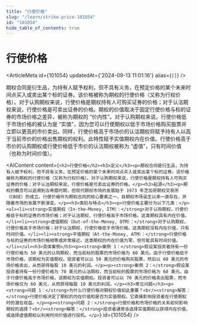 ```yaml
---
title: "行使价格"
slug: "/learn/strike-price-101054"
id: "101054"
hide_table_of_contents: true
---
```



# 行使价格

<ArticleMeta id={101054} updatedAt={'2024-09-13 11:01:16'} alias={`[]`} />
<div className='border-solid border-b border-t-0 my-4 border-[var(--ifm-color-gray-300)]' />

期权合同是衍生品，为持有人赋予权利，但不具有义务，在预定价格的某个未来时间点买入或卖出某个标的证券。该价格被称为期权的行使价格（又称为行权价格）。对于认购期权来说，行使价格是期权持有人可购买证券的价格；对于认沽期权来说，行使价格是可卖出证券的价格。期权的价值取决于固定行使价格与标的证券的市场价格之差异，被称为期权的 “价内性”。对于认购期权来说，行使价格低于市场价格的被认为是 “实值”，因为您可以行使期权以低于市场价格购买股票并立即以更高的市价卖出。同样，行使价格高于市场价的认沽期权将赋予持有人以高于当前市价的价格出售期权的权利。此特性赋予实值期权内在价值。行使价格高于市价的认购期权或行使价格低于市价的认沽期权被称为 “虚值”，只有时间价值（也称为时间价值）。

<AIContent content={`<h2>行使价格</h2><h3>定义</h3><p>期权合同是衍生品，为持有人赋予权利，但不具有义务，在预定价格的某个未来时间点买入或卖出某个标的证券。该价格被称为期权的行使价格（又称为行权价格）。对于认购期权来说，行使价格是期权持有人可购买证券的价格；对于认沽期权来说，行使价格是可卖出证券的价格。</p><h3>起源</h3><p>期权的概念可以追溯到古希腊时期，但现代期权市场的发展始于 1973 年芝加哥期权交易所（CBOE）的成立。行使价格作为期权合同的核心要素之一，自期权市场诞生以来一直存在，并随着市场的发展不断演变。</p><h3>类别与特点</h3><p>行使价格主要分为以下几类：</p><ul><li><strong>实值期权（In-the-Money, ITM）：</strong>对于认购期权，行使价格低于标的证券的市场价格；对于认沽期权，行使价格高于市场价格。这类期权具有内在价值。</li><li><strong>虚值期权（Out-of-the-Money, OTM）：</strong>对于认购期权，行使价格高于市场价格；对于认沽期权，行使价格低于市场价格。这类期权没有内在价值，只有时间价值。</li><li><strong>平值期权（At-the-Money, ATM）：</strong>行使价格与标的证券的市场价格相等或非常接近。这类期权的内在价值为零，但可能具有时间价值。</li></ul><h3>具体案例</h3><p><strong>案例 1：</strong>假设某投资者持有一份行使价格为 50 美元的认购期权，而当前标的股票的市场价格为 60 美元。由于行使价格低于市场价格，该期权为实值期权。投资者可以以 50 美元的价格购买股票，然后以 60 美元的市场价格卖出，从而获得每股 10 美元的利润。</p><p><strong>案例 2：</strong>假设某投资者持有一份行使价格为 70 美元的认沽期权，而当前标的股票的市场价格为 60 美元。由于行使价格高于市场价格，该期权为实值期权。投资者可以以 70 美元的价格卖出股票，而市场价格仅为 60 美元，从而获得每股 10 美元的利润。</p><h3>常见问题</h3><p><strong>问题 1：</strong>为什么行使价格对期权价值如此重要？<br/><strong>解答：</strong>行使价格决定了期权的内在价值和是否为实值期权。它直接影响投资者在行使期权时的潜在收益。</p><p><strong>问题 2：</strong>行使价格和市场价格的关系如何影响期权的选择？<br/><strong>解答：</strong>投资者通常会选择实值期权以获得内在价值，或选择虚值期权以利用时间价值进行投机。</p>`} id={101054} />
